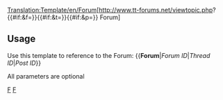<noinclude>[[Translation:Template/en/Forum]]</noinclude><includeonly>[http://www.tt-forums.net/viewtopic.php?{{#if:{{{1|}}}&f={{{1|0}}}}}{{#if:{{{2|}}}&t={{{2|0}}}}}{{#if:{{{3|}}}&p={{{3|0}}}}} Forum]</includeonly>
<noinclude>
<!--{{Forum|657476|6876|6876876}}-->
==Usage==
Use this template to reference to the Forum:
<nowiki>{{</nowiki>'''Forum'''|''Forum ID''|''Thread ID''|''Post ID''<nowiki>}}</nowiki>

All parameters are optional

[[Category:en/Templates|F]][[Category:en/Link Templates|F]]</noinclude>